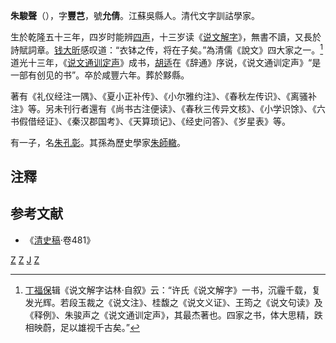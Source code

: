 '''朱駿聲'''（{{bd|1788年||1858年|catIdx=Zhu朱}}），字'''豐芑'''，號'''允倩'''。江蘇吳縣人。清代文字訓詁學家。

生於乾隆五十三年，四岁时能辨[[四声|四声]]，十三岁读《[[说文解字|说文解字]]》，無書不讀，又長於詩賦詞章。[[钱大昕|钱大昕]]感叹道：“衣钵之传，将在子矣。”為清儒《說文》四大家之一。<ref>[[丁福保|丁福保]]辑《说文解字诂林·自叙》云：“许氏《说文解字》一书，沉霾千载，复发光辉。若段玉裁之《说文注》、桂馥之《说文义证》、王筠之《说文句读》及《释例》、朱骏声之《说文通训定声》，其最杰著也。四家之书，体大思精，跌相映蔚，足以雄视千古矣。”</ref>道光十三年，《[[说文通训定声|说文通训定声]]》成书，[[胡适|胡适]]在《辞通》序说，《说文通训定声》“是一部有创见的书”。卒於咸豐六年。葬於黟縣。

著有《礼仪经注一隅》、《夏小正补传》、《小尔雅约注》、《春秋左传识》、《离骚补注》等。另未刊行者還有《尚书古注便读》、《春秋三传异文核》、《小学识馀》、《六书假借经证》、《秦汉郡国考》、《天算琐记》、《经史问答》、《岁星表》等。

有一子，名[[朱孔彰|朱孔彰]]。其孫為歷史學家[[朱師轍|朱師轍]]。

==注釋==
{{reflist}}

==参考文献==
*《[[清史稿|清史稿]]·卷481》
[[Category:清朝文字學家|Z]]
[[Category:蘇州人|Z]]
[[Category:朱姓|J]]
[[Category:中國訓詁學家|Z]]